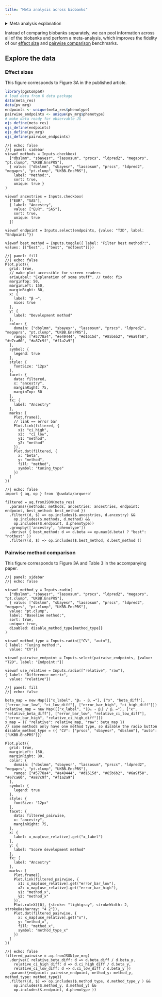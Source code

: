 ```yaml
---
title: "Meta analysis across biobanks"
---
```


<details>
<summary>Meta analysis explanation</summary>
<p>We meta-analysed PGS effect sizes β using meta-analytic mixed models. The absolute performance of PGS varied considerably between biobanks for some phenotypes. For this reason, confidence intervals may appear larger than they do for individual biobanks.</p>
<p>By looking at differences between PGS effect sizes (βₓ - βₓ), we can partially adjust for the variability between biobanks. As for the the results in the [pairwise comparisons](pairwise.qmd), the confidence intervals of these differences are adjusted for the correlation between PGS. We provide the option to divide by the effect size of the chosen baseline method ((βₓ - βₓ) / βᵧ) to display "relative" performance.</p>
<p>While we sometimes cannot confidently estimate the absolute performance (β) of methods across biobanks in the meta-analytical mixed model, we generally can make more accurate claims about "raw" differences in performance (βₓ - βₓ).</p>
</details>

Instead of comparing biobanks separately, we can pool information across all of the biobanks and perform a meta-analysis, which improves the fidelity of our [effect size](effect-sizes.qmd) and [pairwise comparison](pairwise.qmd) benchmarks.

## Explore the data

### Effect sizes

This figure corresponds to Figure 3A in the published article.

```r
library(pgsCompaR)
# load data from R data package
data(meta_res)
data(pv_mrg)
endpoints <- unique(meta_res$phenotype)
pairwise_endpoints <- unique(pv_mrg$phenotype)
# make data ready for observable JS
ojs_define(meta_res)
ojs_define(endpoints)
ojs_define(pv_mrg)
ojs_define(pairwise_endpoints)
```

```ojs
//| echo: false
//| panel: sidebar
viewof methods = Inputs.checkbox(
  ["dbslmm", "sbayesr", "lassosum", "prscs", "ldpred2", "megaprs", "pt.clump", "UKBB.EnsPRS"],
  { value: ["dbslmm", "sbayesr", "lassosum", "prscs", "ldpred2", "megaprs", "pt.clump", "UKBB.EnsPRS"],
    label: "Method:",
    sort: true, 
    unique: true }
)

viewof ancestries = Inputs.checkbox(
  ["EUR", "SAS"],
  { label: "Ancestry",
    value: ["EUR", "SAS"],
    sort: true,
    unique: true
  })

viewof endpoint = Inputs.select(endpoints, {value: "T2D", label: "Endpoint:"})

viewof best_method = Inputs.toggle({ label: "Filter best method?:", values: [["best"], ["best", "notbest"]]})

```

```ojs
//| panel: fill
//| echo: false
Plot.plot({
  grid: true,
  // make plot accessible for screen readers
  ariaLabel: "Explanation of some stuff", // todo: fix
  marginTop: 50,
  marginLeft: 150,
  marginRight: 80,
  x: {
    label: "β →",
    nice: true
  },
  y: {
    label: "Development method"
  },
  color: {
    domain: ["dbslmm", "sbayesr", "lassosum", "prscs", "ldpred2", "megaprs", "pt.clump", "UKBB.EnsPRS"],
    range: ["#5778a4", "#e49444", "#d1615d", "#85b6b2", "#6a9f58", "#e7ca60", "#a87c9f", "#f1a2a9"]
  },
  symbol: {
    legend: true
  },
  style: {
    fontSize: "12px"
  },
  facet: {
    data: filtered, 
    x: "ancestry",
    marginRight: 75,
    marginTop: 50
  },
  fx: {
    label: "Ancestry"
  },
  marks: [
    Plot.frame(),
    // link == error bar
    Plot.link(filtered, {
      x1: "ci_high",
      x2:  "ci_low",
      y1: "method",
      y2: "method"
    }),
    Plot.dot(filtered, {
      x: "beta",
      y: "method",
      fill: "method",
      symbol: "tuning_type"
    })
  ]
})
```


```ojs
//| echo: false
import { aq, op } from '@uwdata/arquero'

filtered = aq.fromJSON(meta_res) 
  .params({methods: methods, ancestries: ancestries, endpoint: endpoint, best_method: best_method })
  .filter((d, $) => op.includes($.ancestries, d.ancestry) && 
    op.includes($.methods, d.method) &&
    op.includes($.endpoint, d.phenotype))
  .groupby(['ancestry', 'phenotype'])
  .derive( { best_method: d => d.beta == op.max(d.beta) ? "best": "notbest" })
  .filter((d, $) => op.includes($.best_method, d.best_method ))
```

### Pairwise method comparison

This figure corresponds to Figure 3A and Table 3 in the accompanying paper.

```ojs
//| panel: sidebar
//| echo: false

viewof method_y = Inputs.radio(
  ["dbslmm", "sbayesr", "lassosum", "prscs", "ldpred2", "megaprs", "pt.clump", "UKBB.EnsPRS"],
  { value: ["dbslmm", "sbayesr", "lassosum", "prscs", "ldpred2", "megaprs", "pt.clump", "UKBB.EnsPRS"],
  value: "pt.clump",
  label: "Baseline method:",
  sort: true, 
  unique: true,
  disabled: disable_method_type[method_type]}
)

viewof method_type = Inputs.radio(["CV", "auto"],
{ label: "Tuning method:",
  value: "CV"})
  
viewof pairwise_endpoint = Inputs.select(pairwise_endpoints, {value: "T2D", label: "Endpoint:"})

viewof use_relative = Inputs.radio(["relative", "raw"],
{ label: "Difference metric",
  value: "relative"})
```

```ojs
//| panel: fill
//| echo: false

beta_map = new Map([["x_label", "βₓ - βᵧ →"], ["x", "beta_diff"], ["error_bar_low", "ci_low_diff"], ["error_bar_high", "ci_high_diff"]])
relative_map = new Map([["x_label", "(βₓ - βᵧ) / βᵧ →"], ["x", "relative_beta_diff"], ["error_bar_low", "relative_ci_low_diff"], ["error_bar_high", "relative_ci_high_diff"]])
x_map = ({ "relative": relative_map, "raw": beta_map })
// some methods only have one method type, so disable the radio button
disable_method_type = ({ "CV": ["prscs", "sbayesr", "dbslmm"], "auto": ["UKBB.EnsPRS"]})

Plot.plot({
  grid: true,
  marginLeft: 150,
  marginRight: 80,
  color: {
    domain: ["dbslmm", "sbayesr", "lassosum", "prscs", "ldpred2", "megaprs", "pt.clump", "UKBB.EnsPRS"],
    range: ["#5778a4", "#e49444", "#d1615d", "#85b6b2", "#6a9f58", "#e7ca60", "#a87c9f", "#f1a2a9"]
  },
  symbol: {
    legend: true
  },
  style: {
    fontSize: "12px"
  },
  facet: {
    data: filtered_pairwise, 
    x: "ancestry",
    marginRight: 75,
  },
  x: {
    label: x_map[use_relative].get("x_label")
  },
  y: {
    label: "Score development method"
  },
  fx: {
    label: "Ancestry"
  },
  marks: [
    Plot.frame(),
    Plot.link(filtered_pairwise, {
      x1: x_map[use_relative].get("error_bar_low"),
      x2: x_map[use_relative].get("error_bar_high"),
      y1: "method_x",
      y2: "method_x"
    }),
    Plot.ruleX([0], {stroke: "lightgray", strokeWidth: 2, strokeDasharray: "4 2"}),
    Plot.dot(filtered_pairwise, {
      x: x_map[use_relative].get("x"),
      y: "method_x",
      fill: "method_x",
      symbol: "method_type_x"
    })
  ]
})
```

```ojs
//| echo: false
filtered_pairwise = aq.fromJSON(pv_mrg)
  .derive({ relative_beta_diff: d => d.beta_diff / d.beta_y,
    relative_ci_high_diff: d => d.ci_high_diff / d.beta_y,
    relative_ci_low_diff: d => d.ci_low_diff / d.beta_y })
  .params({endpoint: pairwise_endpoint, method_y: method_y, method_type: method_type})
  .filter((d, $) => op.includes($.method_type, d.method_type_y ) &&
    op.includes($.method_y, d.method_y) &&
    op.includes($.endpoint, d.phenotype ))
```
